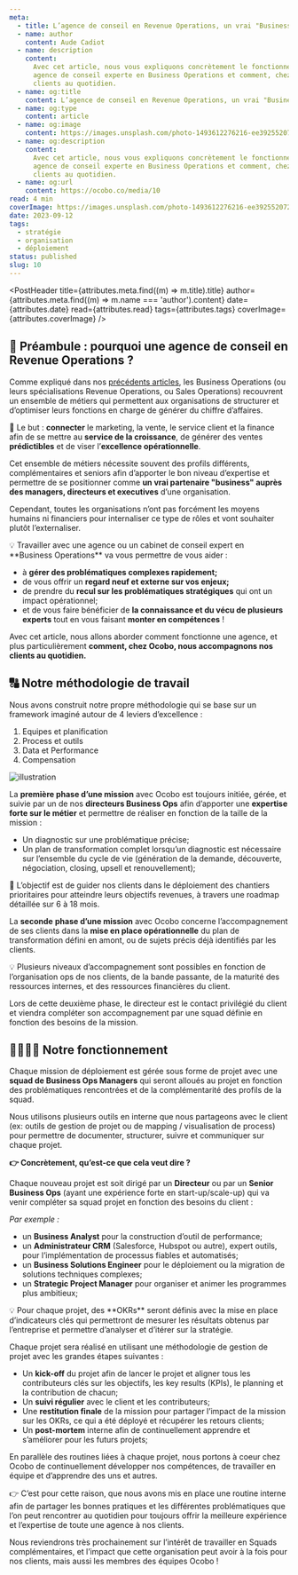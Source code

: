 ```yaml
---
meta:
  - title: L’agence de conseil en Revenue Operations, un vrai "Business Partner" externalisé
  - name: author
    content: Aude Cadiot
  - name: description
    content:
      Avec cet article, nous vous expliquons concrètement le fonctionnement et l’organisation d’une
      agence de conseil experte en Business Operations et comment, chez Ocobo, nous accompagnons nos
      clients au quotidien.
  - name: og:title
    content: L’agence de conseil en Revenue Operations, un vrai "Business Partner" externalisé
  - name: og:type
    content: article
  - name: og:image
    content: https://images.unsplash.com/photo-1493612276216-ee3925520721?ixlib=rb-4.0.3&q=85&fm=jpg&&cs=srgb&w=1200&h=800&fit=crop
  - name: og:description
    content:
      Avec cet article, nous vous expliquons concrètement le fonctionnement et l’organisation d’une
      agence de conseil experte en Business Operations et comment, chez Ocobo, nous accompagnons nos
      clients au quotidien.
  - name: og:url
    content: https://ocobo.co/media/10
read: 4 min
coverImage: https://images.unsplash.com/photo-1493612276216-ee3925520721?ixlib=rb-4.0.3&q=85&fm=jpg&cs=srgb&w=1200&h=800&fit=crop
date: 2023-09-12
tags:
  - stratégie
  - organisation
  - déploiement
status: published
slug: 10
---
```



<PostHeader
  title={attributes.meta.find((m) => m.title).title}
  author={attributes.meta.find((m) => m.name === 'author').content}
  date={attributes.date}
  read={attributes.read}
  tags={attributes.tags}
  coverImage={attributes.coverImage}
/>

## 🏪 Préambule : pourquoi une agence de conseil en Revenue Operations ?

Comme expliqué dans nos [précédents articles](https://www.ocobo.co/media/1), les Business Operations
(ou leurs spécialisations Revenue Operations, ou Sales Operations) recouvrent un ensemble de métiers
qui permettent aux organisations de structurer et d’optimiser leurs fonctions en charge de générer
du chiffre d’affaires.

🎯 Le but : **connecter** le marketing, la vente, le service client et la finance afin de se mettre
au **service de la croissance**, de générer des ventes **prédictibles** et de viser l’**excellence
opérationnelle**.

Cet ensemble de métiers nécessite souvent des profils différents, complémentaires et seniors afin
d’apporter le bon niveau d’expertise et permettre de se positionner comme **un vrai partenaire
"business" auprès des managers, directeurs et executives** d’une organisation.

Cependant, toutes les organisations n’ont pas forcément les moyens humains ni financiers pour
internaliser ce type de rôles et vont souhaiter plutôt l’externaliser.

<Callout>
💡 Travailler avec une agence ou un cabinet de conseil expert en **Business Operations** va vous permettre de vous aider :

- à **gérer des problématiques complexes rapidement;**
- de vous offrir un **regard neuf et externe sur vos enjeux;**
- de prendre du **recul sur les problématiques stratégiques** qui ont un impact opérationnel;
- et de vous faire bénéficier de **la connaissance et du vécu de plusieurs experts** tout en vous
  faisant **monter en compétences** !

</Callout>

Avec cet article, nous allons aborder comment fonctionne une agence, et plus particulièrement
**comment, chez Ocobo, nous accompagnons nos clients au quotidien.**

## 🔠 Notre méthodologie de travail

Nous avons construit notre propre méthodologie qui se base sur un framework imaginé autour de 4
leviers d’excellence :

1. Equipes et planification
2. Process et outils
3. Data et Performance
4. Compensation

![illustration](/posts/10/1.png)

La **première phase d’une mission** avec Ocobo est toujours initiée, gérée, et suivie par un de nos
**directeurs Business Ops** afin d’apporter une **expertise forte sur le métier** et permettre de
réaliser en fonction de la taille de la mission :

- Un diagnostic sur une problématique précise;
- Un plan de transformation complet lorsqu’un diagnostic est nécessaire sur l’ensemble du cycle de
  vie (génération de la demande, découverte, négociation, closing, upsell et renouvellement);

<Callout variant="mint">
  🎯 L’objectif est de guider nos clients dans le déploiement des chantiers prioritaires pour
  atteindre leurs objectifs revenues, à travers une roadmap détaillée sur 6 à 18 mois.
</Callout>

La **seconde** **phase d’une mission** avec Ocobo concerne l’accompagnement de ses clients dans la
**mise en place opérationnelle** du plan de transformation défini en amont, ou de sujets précis déjà
identifiés par les clients.

<Callout>
  💡 Plusieurs niveaux d’accompagnement sont possibles en fonction de l’organisation ops de nos
  clients, de la bande passante, de la maturité des ressources internes, et des ressources
  financières du client.
</Callout>

Lors de cette deuxième phase, le directeur est le contact privilégié du client et viendra compléter
son accompagnement par une squad définie en fonction des besoins de la mission.

## 👨‍👩‍👧‍👦 Notre fonctionnement

Chaque mission de déploiement est gérée sous forme de projet avec une **squad de Business Ops
Managers** qui seront alloués au projet en fonction des problématiques rencontrées et de la
complémentarité des profils de la squad.

Nous utilisons plusieurs outils en interne que nous partageons avec le client (ex: outils de gestion
de projet ou de mapping / visualisation de process) pour permettre de documenter, structurer, suivre
et communiquer sur chaque projet.

**👉 Concrètement, qu’est-ce que cela veut dire ?**

Chaque nouveau projet est soit dirigé par un **Directeur** ou par un **Senior Business Ops** (ayant
une expérience forte en start-up/scale-up) qui va venir compléter sa squad projet en fonction des
besoins du client :

_Par exemple :_

- un **Business Analyst** pour la construction d’outil de performance;
- un **Administrateur CRM** (Salesforce, Hubspot ou autre), expert outils, pour l’implémentation de
  processus fiables et automatisés;
- un **Business Solutions Engineer** pour le déploiement ou la migration de solutions techniques
  complexes;
- un **Strategic Project Manager** pour organiser et animer les programmes plus ambitieux;

<Callout>
  💡 Pour chaque projet, des **OKRs** seront définis avec la mise en place d’indicateurs clés qui
  permettront de mesurer les résultats obtenus par l’entreprise et permettre d’analyser et d’itérer
  sur la stratégie.
</Callout>

Chaque projet sera réalisé en utilisant une méthodologie de gestion de projet avec les grandes
étapes suivantes :

- Un **kick-off** du projet afin de lancer le projet et aligner tous les contributeurs clés sur les
  objectifs, les key results (KPIs), le planning et la contribution de chacun;
- Un **suivi régulier** avec le client et les contributeurs;
- Une **restitution finale** de la mission pour partager l’impact de la mission sur les OKRs, ce qui
  a été déployé et récupérer les retours clients;
- Un **post-mortem** interne afin de continuellement apprendre et s’améliorer pour les futurs
  projets;

En parallèle des routines liées à chaque projet, nous portons à coeur chez Ocobo de continuellement
développer nos compétences, de travailler en équipe et d’apprendre des uns et autres.

👉 C’est pour cette raison, que nous avons mis en place une routine interne afin de partager les
bonnes pratiques et les différentes problématiques que l’on peut rencontrer au quotidien pour
toujours offrir la meilleure expérience et l’expertise de toute une agence à nos clients.

Nous reviendrons très prochainement sur l’intérêt de travailler en Squads complémentaires, et
l’impact que cette organisation peut avoir à la fois pour nos clients, mais aussi les membres des
équipes Ocobo !
